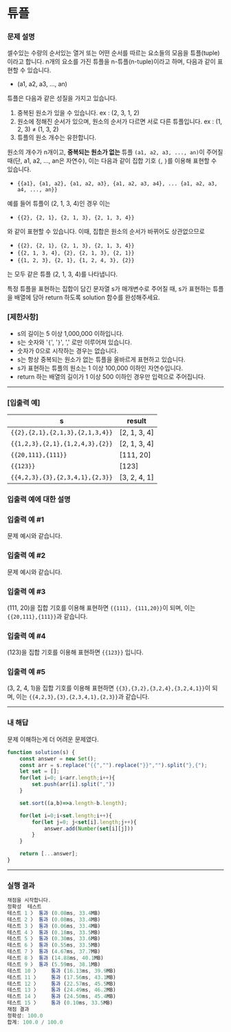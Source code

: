 # 튜플

### **문제 설명**

셀수있는 수량의 순서있는 열거 또는 어떤 순서를 따르는 요소들의 모음을 튜플(tuple)이라고 합니다. n개의 요소를 가진 튜플을 n-튜플(n-tuple)이라고 하며, 다음과 같이 표현할 수 있습니다.

- (a1, a2, a3, ..., an)

튜플은 다음과 같은 성질을 가지고 있습니다.

1. 중복된 원소가 있을 수 있습니다. ex : (2, 3, 1, 2)
2. 원소에 정해진 순서가 있으며, 원소의 순서가 다르면 서로 다른 튜플입니다. ex : (1, 2, 3) ≠ (1, 3, 2)
3. 튜플의 원소 개수는 유한합니다.

원소의 개수가 n개이고, **중복되는 원소가 없는** 튜플 `(a1, a2, a3, ..., an)`이 주어질 때(단, a1, a2, ..., an은 자연수), 이는 다음과 같이 집합 기호 `{`, `}`를 이용해 표현할 수 있습니다.

- `{{a1}, {a1, a2}, {a1, a2, a3}, {a1, a2, a3, a4}, ... {a1, a2, a3, a4, ..., an}}`

예를 들어 튜플이 (2, 1, 3, 4)인 경우 이는

- `{{2}, {2, 1}, {2, 1, 3}, {2, 1, 3, 4}}`

와 같이 표현할 수 있습니다. 이때, 집합은 원소의 순서가 바뀌어도 상관없으므로

- `{{2}, {2, 1}, {2, 1, 3}, {2, 1, 3, 4}}`
- `{{2, 1, 3, 4}, {2}, {2, 1, 3}, {2, 1}}`
- `{{1, 2, 3}, {2, 1}, {1, 2, 4, 3}, {2}}`

는 모두 같은 튜플 (2, 1, 3, 4)를 나타냅니다.

특정 튜플을 표현하는 집합이 담긴 문자열 s가 매개변수로 주어질 때, s가 표현하는 튜플을 배열에 담아 return 하도록 solution 함수를 완성해주세요.

### **[제한사항]**

- s의 길이는 5 이상 1,000,000 이하입니다.
- s는 숫자와 '`{`', '`}`', ',' 로만 이루어져 있습니다.
- 숫자가 0으로 시작하는 경우는 없습니다.
- s는 항상 중복되는 원소가 없는 튜플을 올바르게 표현하고 있습니다.
- s가 표현하는 튜플의 원소는 1 이상 100,000 이하인 자연수입니다.
- return 하는 배열의 길이가 1 이상 500 이하인 경우만 입력으로 주어집니다.

---

### **[입출력 예]**

| s | result |
| --- | --- |
| `{{2},{2,1},{2,1,3},{2,1,3,4}}` | [2, 1, 3, 4] |
| `{{1,2,3},{2,1},{1,2,4,3},{2}}` | [2, 1, 3, 4] |
| `{{20,111},{111}}` | [111, 20] |
| `{{123}}` | [123] |
| `{{4,2,3},{3},{2,3,4,1},{2,3}}` | [3, 2, 4, 1] |

### **입출력 예에 대한 설명**

### **입출력 예 #1**

문제 예시와 같습니다.

### **입출력 예 #2**

문제 예시와 같습니다.

### **입출력 예 #3**

(111, 20)을 집합 기호를 이용해 표현하면 `{{111}, {111,20}}`이 되며, 이는 `{{20,111},{111}}`과 같습니다.

### **입출력 예 #4**

(123)을 집합 기호를 이용해 표현하면 `{{123}}` 입니다.

### **입출력 예 #5**

(3, 2, 4, 1)을 집합 기호를 이용해 표현하면 `{{3},{3,2},{3,2,4},{3,2,4,1}}`이 되며, 이는 `{{4,2,3},{3},{2,3,4,1},{2,3}}`과 같습니다.

---

### 내 해답

문제 이해하는게 더 어려운 문제였다.

```jsx
function solution(s) {
    const answer = new Set();
    const arr = s.replace("{{","").replace("}}","").split("},{");
    let set = [];
    for(let i=0; i<arr.length;i++){
        set.push(arr[i].split(","))
    }

    set.sort((a,b)=>a.length-b.length);

    for(let i=0;i<set.length;i++){
        for(let j=0; j<set[i].length;j++){
            answer.add(Number(set[i][j]))
        }
    }

    return [...answer];
}
```

---

### 실행 결과

```jsx
채점을 시작합니다.
정확성  테스트
테스트 1 〉	통과 (0.08ms, 33.4MB)
테스트 2 〉	통과 (0.08ms, 33.4MB)
테스트 3 〉	통과 (0.06ms, 33.4MB)
테스트 4 〉	통과 (0.18ms, 33.5MB)
테스트 5 〉	통과 (0.30ms, 33.6MB)
테스트 6 〉	통과 (0.55ms, 33.5MB)
테스트 7 〉	통과 (4.67ms, 37.7MB)
테스트 8 〉	통과 (14.88ms, 40.1MB)
테스트 9 〉	통과 (5.59ms, 38.1MB)
테스트 10 〉	통과 (16.13ms, 39.9MB)
테스트 11 〉	통과 (17.56ms, 43.1MB)
테스트 12 〉	통과 (22.57ms, 45.5MB)
테스트 13 〉	통과 (24.49ms, 46.2MB)
테스트 14 〉	통과 (24.50ms, 45.4MB)
테스트 15 〉	통과 (0.10ms, 33.5MB)
채점 결과
정확성: 100.0
합계: 100.0 / 100.0
```